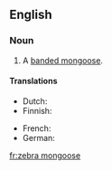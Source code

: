 ==English==

===Noun===
{{en-noun|sg=[[zebra]] [[mongoose]]}}

# {{rare}} A [[banded mongoose]].

====Translations====
{{trans-top|Banded mongoose}}
* Dutch: {{t|nl|zebramangoest}}
* Finnish: {{t|fi|seepramangusti}}
{{trans-mid}}
* French: {{t|fr|mangouste rayée|f}}
* German: {{t|de|Zebramanguste}}
{{trans-bottom}}

[[fr:zebra mongoose]]